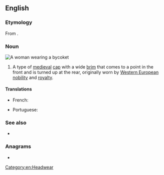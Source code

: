 ==English==

===Etymology===
From {{der|en|fro|bicoquet}}.

===Noun===
[[File:St Helena detail Agnolo Gaddi.jpg|thumb|A woman wearing a bycoket]]
{{en-noun}}

# {{lb|en|historical}} A type of [[medieval]] [[cap]] with a wide [[brim]] that comes to a point in the front and is turned up at the rear, originally worn by [[Western Europe]]an [[nobility]] and [[royalty]].

====Translations====
{{trans-top|type of ancient cap or headdress}}
* French: {{t+|fr|bicoquet|m}}
{{trans-mid}}
* Portuguese: {{t+|pt|abacote|m}}
{{trans-bottom}}

===See also===
* {{l|en|abacot}}

===Anagrams===
* {{anagrams|en|a=bcekoty|bockety}}

[[Category:en:Headwear]]